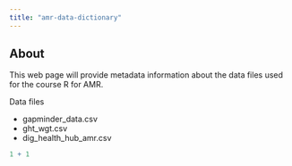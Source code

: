 ```yaml
---
title: "amr-data-dictionary"
---
```


## About

This web page will provide metadata information about the data files used for the course R for AMR.

Data files

- gapminder_data.csv
- ght_wgt.csv
- dig_health_hub_amr.csv

```r
1 + 1
```
